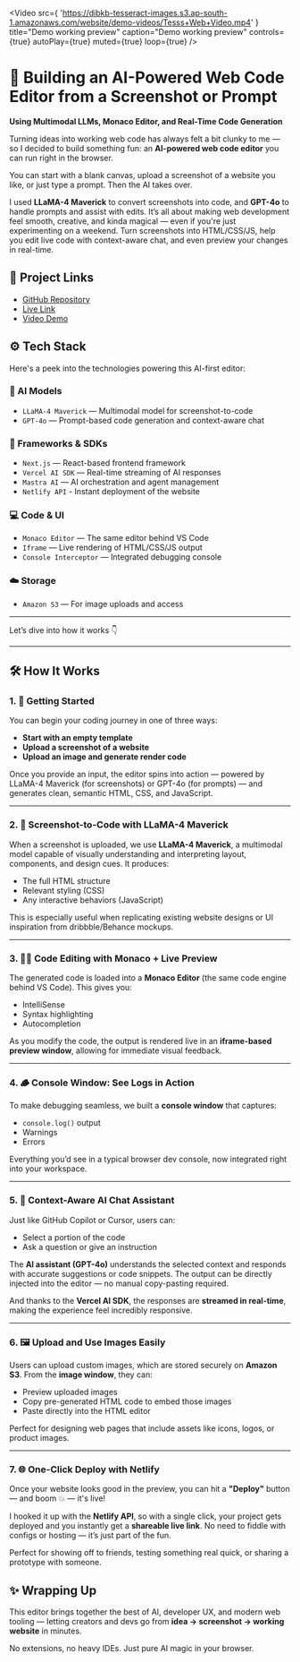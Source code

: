 <Video
  src={
    'https://dibkb-tesseract-images.s3.ap-south-1.amazonaws.com/website/demo-videos/Tesss+Web+Video.mp4'
  }
  title="Demo working preview"
  caption="Demo working preview"
  controls={true}
  autoPlay={true}
  muted={true}
  loop={true}
/>

# 🧠 Building an AI-Powered Web Code Editor from a Screenshot or Prompt

**Using Multimodal LLMs, Monaco Editor, and Real-Time Code Generation**

Turning ideas into working web code has always felt a bit clunky to me — so I decided to build something fun: an **AI-powered web code editor** you can run right in the browser.

You can start with a blank canvas, upload a screenshot of a website you like, or just type a prompt. Then the AI takes over.

I used **LLaMA-4 Maverick** to convert screenshots into code, and **GPT-4o** to handle prompts and assist with edits. It’s all about making web development feel smooth, creative, and kinda magical — even if you're just experimenting on a weekend.
Turn screenshots into HTML/CSS/JS, help you edit live code with context-aware chat, and even preview your changes in real-time.

## 🔗 Project Links

- [GitHub Repository](https://github.com/dibkb/tesseract)
- [Live Link](https://tesseract.borborah.xyz/)
- [Video Demo](https://dibkb-tesseract-images.s3.ap-south-1.amazonaws.com/website/demo-videos/Tesss+Web+Video.mp4)

## ⚙️ Tech Stack

Here's a peek into the technologies powering this AI-first editor:

### 🧠 AI Models

- `LLaMA-4 Maverick` — Multimodal model for screenshot-to-code
- `GPT-4o` — Prompt-based code generation and context-aware chat

### 🧰 Frameworks & SDKs

- `Next.js` — React-based frontend framework
- `Vercel AI SDK` — Real-time streaming of AI responses
- `Mastra AI` — AI orchestration and agent management
- `Netlify API` - Instant deployment of the website

### 💻 Code & UI

- `Monaco Editor` — The same editor behind VS Code
- `Iframe` — Live rendering of HTML/CSS/JS output
- `Console Interceptor` — Integrated debugging console

### ☁️ Storage

- `Amazon S3` — For image uploads and access

---

Let’s dive into how it works 👇

---

## 🛠️ How It Works

### 1. 🚀 Getting Started

You can begin your coding journey in one of three ways:

- **Start with an empty template**
- **Upload a screenshot of a website**
- **Upload an image and generate render code**

Once you provide an input, the editor spins into action — powered by LLaMA-4 Maverick (for screenshots) or GPT-4o (for prompts) — and generates clean, semantic HTML, CSS, and JavaScript.

---

### 2. 🧠 Screenshot-to-Code with LLaMA-4 Maverick

When a screenshot is uploaded, we use **LLaMA-4 Maverick**, a multimodal model capable of visually understanding and interpreting layout, components, and design cues. It produces:

- The full HTML structure
- Relevant styling (CSS)
- Any interactive behaviors (JavaScript)

This is especially useful when replicating existing website designs or UI inspiration from dribbble/Behance mockups.

---

### 3. 🧑‍💻 Code Editing with Monaco + Live Preview

The generated code is loaded into a **Monaco Editor** (the same code engine behind VS Code). This gives you:

- IntelliSense
- Syntax highlighting
- Autocompletion

As you modify the code, the output is rendered live in an **iframe-based preview window**, allowing for immediate visual feedback.

---

### 4. 🪵 Console Window: See Logs in Action

To make debugging seamless, we built a **console window** that captures:

- `console.log()` output
- Warnings
- Errors

Everything you’d see in a typical browser dev console, now integrated right into your workspace.

---

### 5. 🤖 Context-Aware AI Chat Assistant

Just like GitHub Copilot or Cursor, users can:

- Select a portion of the code
- Ask a question or give an instruction

The **AI assistant (GPT-4o)** understands the selected context and responds with accurate suggestions or code snippets. The output can be directly injected into the editor — no manual copy-pasting required.

And thanks to the **Vercel AI SDK**, the responses are **streamed in real-time**, making the experience feel incredibly responsive.

---

### 6. 🖼️ Upload and Use Images Easily

Users can upload custom images, which are stored securely on **Amazon S3**. From the **image window**, they can:

- Preview uploaded images
- Copy pre-generated HTML code to embed those images
- Paste directly into the HTML editor

Perfect for designing web pages that include assets like icons, logos, or product images.

---

### 7. 🌐 One-Click Deploy with Netlify

Once your website looks good in the preview, you can hit a **"Deploy"** button — and boom 💥 — it's live!

I hooked it up with the **Netlify API**, so with a single click, your project gets deployed and you instantly get a **shareable live link**. No need to fiddle with configs or hosting — it’s just part of the fun.

Perfect for showing off to friends, testing something real quick, or sharing a prototype with someone.

## ✨ Wrapping Up

This editor brings together the best of AI, developer UX, and modern web tooling — letting creators and devs go from **idea → screenshot → working website** in minutes.

No extensions, no heavy IDEs. Just pure AI magic in your browser.
